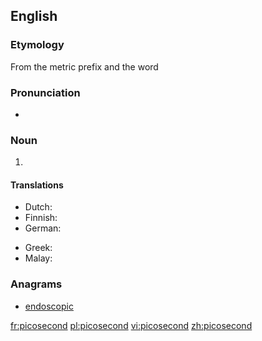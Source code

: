 ==English==

===Etymology===
From the metric prefix {{term|pico-}} and the word {{term|second}}

===Pronunciation===
* {{a|UK}} {{IPA|/ˈpiː.kəʊˌsɛk.ənd/|lang=en}}

===Noun===
{{en-noun}}

# {{SI-unit|pico|second|time}}

====Translations====
{{trans-top|10<sup>-12</sup> second}}
* Dutch: {{t+|nl|picoseconde|m}}
* Finnish: {{t|fi|picosekuntti}}
* German: {{t|de|Picosekunde|f}}
{{trans-mid}}
* Greek: {{t|el|πικοδευτερόλεπτο|n|tr=pikodefterólepto|sc=Grek}}
* Malay: {{t|ms|pikosaat}}
{{trans-bottom}}

===Anagrams===
* [[endoscopic#English|endoscopic]]

[[fr:picosecond]]
[[pl:picosecond]]
[[vi:picosecond]]
[[zh:picosecond]]